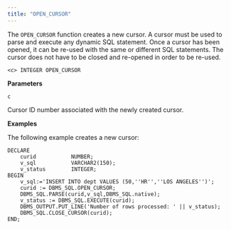 ```yaml
---
title: "OPEN_CURSOR"
---
```


The `OPEN_CURSOR` function creates a new cursor. A cursor must be used to parse and execute any dynamic SQL statement. Once a cursor has been opened, it can be re-used with the same or different SQL statements. The cursor does not have to be closed and re-opened in order to be re-used.

```text
<c> INTEGER OPEN_CURSOR
```

**Parameters**

`c`

 Cursor ID number associated with the newly created cursor.

**Examples**

The following example creates a new cursor:

```text
DECLARE
    curid           NUMBER;
    v_sql           VARCHAR2(150);
    v_status        INTEGER;
BEGIN
    v_sql:='INSERT INTO dept VALUES (50,''HR'',''LOS ANGELES'')';
    curid := DBMS_SQL.OPEN_CURSOR;
    DBMS_SQL.PARSE(curid,v_sql,DBMS_SQL.native);
    v_status := DBMS_SQL.EXECUTE(curid);
    DBMS_OUTPUT.PUT_LINE('Number of rows processed: ' || v_status);
    DBMS_SQL.CLOSE_CURSOR(curid);
END;
```

